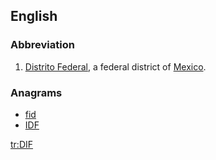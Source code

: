 ==English==

===Abbreviation===
{{head|en|abbreviation}}
# [[Distrito Federal]], a federal district of [[Mexico]].

===Anagrams===
* [[fid#English|fid]]
* [[IDF#English|IDF]]

[[tr:DIF]]